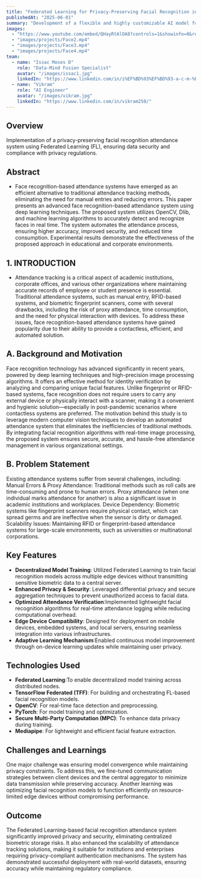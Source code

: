 ```yaml
---
title: "Federated Learning for Privacy-Preserving Facial Recognition in Attendance System"
publishedAt: "2025-06-01"
summary: "Development of a flexible and highly customizable AI model for Face Recognition to improve efficency of Accuracy."
images:
  - "https://www.youtube.com/embed/QHayRtAlOA8?controls=1&showinfo=0&rel=0&modestbranding=1"
  - "images/projects/Face2.mp4"
  - "images/projects/Face3.mp4"
  - "images/projects/Face4.mp4"
team:
  - name: "Issac Moses D"
    role: "Data-Mind Fusion Specialist"
    avatar: "/images/issac1.jpg"
    linkedIn: "https://www.linkedin.com/in/i%EF%BD%93%EF%BD%93-a-c-m-%E5%8F%A3%EF%BD%93%E3%83%A2%EF%BD%93-d-12837831b/"
  - name: "Vikram"
    role: "AI Engineer"
    avatar: "/images/vikram.jpg"
    linkedIn: "https://www.linkedin.com/in/vikram250/"
---
```


## Overview

Implementation of a privacy-preserving facial recognition attendance system using Federated Learning (FL), ensuring data security and compliance with privacy regulations.

## Abstract
- Face recognition-based attendance systems have emerged as an efficient alternative to traditional attendance tracking methods, eliminating the need for manual entries and reducing errors. This paper presents an advanced face recognition-based attendance system using deep learning techniques. The proposed system utilizes OpenCV, Dlib, and machine learning algorithms to accurately detect and recognize faces in real time. The system automates the attendance process, ensuring higher accuracy, improved security, and reduced time consumption. Experimental results demonstrate the effectiveness of the proposed approach in educational and corporate environments.

## 1. INTRODUCTION
- Attendance tracking is a critical aspect of academic institutions, corporate offices, and various other organizations where maintaining accurate records of employee or student presence is essential. Traditional attendance systems, such as manual entry, RFID-based systems, and biometric fingerprint scanners, come with several drawbacks, including the risk of proxy attendance, time consumption, and the need for physical interaction with devices. To address these issues, face recognition-based attendance systems have gained popularity due to their ability to provide a contactless, efficient, and automated solution.

## **A.	Background and Motivation** 
Face recognition technology has advanced significantly in recent years, powered by deep learning techniques and high-precision image processing algorithms. It offers an effective method for identity verification by analyzing and comparing unique facial features. Unlike fingerprint or RFID-based systems, face recognition does not require users to carry any external device or physically interact with a scanner, making it a convenient and hygienic solution—especially in post-pandemic scenarios where contactless systems are preferred.
The motivation behind this study is to leverage modern computer vision techniques to develop an automated attendance system that eliminates the inefficiencies of traditional methods. By integrating facial recognition algorithms with real-time image processing, the proposed system ensures secure, accurate, and hassle-free attendance management in various organizational settings.

## B.  Problem Statement
Existing attendance systems suffer from several challenges, including:
	Manual Errors & Proxy Attendance: Traditional methods such as roll calls are time-consuming and prone to human errors. Proxy attendance (when one individual marks attendance for another) is also a significant issue in academic institutions and workplaces.
	Device Dependency: Biometric systems like fingerprint scanners require physical contact, which can spread germs and are ineffective when the sensor is dirty or damaged.
Scalability Issues: Maintaining RFID or fingerprint-based attendance systems for large-scale environments, such as universities or multinational corporations. 


































## Key Features

- **Decentralized Model Training**: Utilized Federated Learning to train facial recognition models across multiple edge devices without transmitting sensitive biometric data to a central server.
- **Enhanced Privacy & Security**: Leveraged differential privacy and secure aggregation techniques to prevent unauthorized access to facial data.
- **Optimized Attendance Verification**:Implemented lightweight facial recognition algorithms for real-time attendance logging while reducing computational overhead.
- **Edge Device Compatibility**: Designed for deployment on mobile devices, embedded systems, and local servers, ensuring seamless integration into various infrastructures.
- **Adaptive Learning Mechanism**:Enabled continuous model improvement through on-device learning updates while maintaining user privacy.

## Technologies Used

- **Federated Learning**:To enable decentralized model training across distributed nodes.
- **TensorFlow Federated (TFF)**: For building and orchestrating FL-based facial recognition models.
- **OpenCV**: For real-time face detection and preprocessing.
- **PyTorch**: For model training and optimization.
- **Secure Multi-Party Computation (MPC)**: To enhance data privacy during training.
- **Mediapipe**: For lightweight and efficient facial feature extraction.

## Challenges and Learnings

One major challenge was ensuring model convergence while maintaining privacy constraints. To address this, we fine-tuned communication strategies between client devices and the central aggregator to minimize data transmission while preserving accuracy. Another learning was optimizing facial recognition models to function efficiently on resource-limited edge devices without compromising performance.
## Outcome

The Federated Learning-based facial recognition attendance system significantly improved privacy and security, eliminating centralized biometric storage risks. It also enhanced the scalability of attendance tracking solutions, making it suitable for institutions and enterprises requiring privacy-compliant authentication mechanisms. The system has demonstrated successful deployment with real-world datasets, ensuring accuracy while maintaining regulatory compliance.
